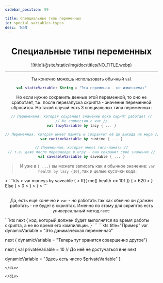 ```yaml
---
sidebar_position: 99

title: Спепциальные типы переменных
id: special-variables-types
desc: 'NaN'
---
```


<div align="center" id="dont-copy">

# Специальные типы переменных

<div className="show" id="">
![title](@site/static/img/doc/titles/NO_TITLE.webp)
</div>

---

Ты конечно можешь использовать обычный `val`
```kts
val staticVariable: String = "Эта переменая - не изменяемая"
```
Но если нужно сохранить денные этой переменной, то оно не сработает, т.к. после
перезапуска скрипта - значение переменной сбросится.
На такой случай есть 3 специальных типа переменных:
```kts
// Переменаня, которая сохраняет значение пока скрипт работает //
// Не совместим с var //
val lazyVariable by lazy { ... }

// Переменная, которая имеет память и сохраняет её до выхода из мира //
var runtimeVariable by runtime { ... }

// Переменная, которая имеет гига-память //
// т.е. даже после перезахода в игру - она сохранит своё значение //
val saveableVariable by saveable { ... }
```
> И уже в `{ ...}` вы можете записать как и обычное значение:
> `var health by lazy {10}`, так и целые кусочки кода:
<div align="left">
> ```kts
> var moneys by saveable {
>   If({ me().health >= 10f }) {
>     620
>   } Else {
>     0
>   }
> }
> ```
</div>

<br />

Да, есть ещё конечно и `var` - но работать так как обычно он должен работать - не
будет в скриптах.
Именно по этому для скриптов есть универсальный метод `next`:
<div align="left">
```kts
next {
  код, который должен будет выполнятся во время работы скрипта, а не во время
  его компиляции.
}
```
```kts title="Пример"
var dynamicVariable = "Это данимаческая переменная"

next { dynamicVariable = "Теперь тут хранится совершенно другое"}

next {
  val privateVariable = 10 // До неё не достучаться вне next

  dynamicVariable = "Здесь есть число $privateVariable"
}
```
</div>

</div>